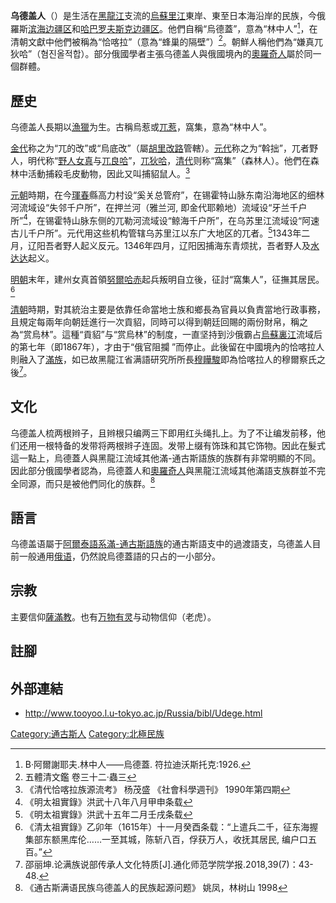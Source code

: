 {{Infobox Ethnic group|
|group=乌德盖人
|image=[[Image:Udege_Family.jpg|220px]]
|poptime=約1700
|popplace={{RUS}}[[滨海边疆区|滨海边疆区]]、[[哈巴罗夫斯克边疆区|哈巴罗夫斯克边疆区]]
|langs=[[烏德蓋語|烏德蓋語]]
|rels=[[薩滿教|薩滿教]]
|related=[[满族|满族]]、其他[[通古斯语族|通古斯語]]民族
}}

'''乌德盖人'''（{{lang-ru|Удэгейцы}}）是生活在[[黑龍江|黑龍江]]支流的[[烏蘇里江|烏蘇里江]]東岸、東至日本海沿岸的民族，今俄羅斯[[滨海边疆区|滨海边疆区]]和[[哈巴罗夫斯克边疆区|哈巴罗夫斯克边疆区]]。他們自稱“烏德蓋”，意為“林中人”<ref>B·阿爾謝耶夫.林中人——烏德蓋. 符拉迪沃斯托克:1926.</ref>，在清朝文獻中他們被稱為“恰喀拉”（意為“蜂巢的隔壁”）<ref>五體清文鑑 卷三十二·蟲三</ref>。朝鮮人稱他們為“嫌真兀狄哈”（혐진올적합）。部分俄國學者主張乌德盖人與俄國境內的[[奧羅奇人|奧羅奇人]]屬於同一個群體。

==歷史==
乌德盖人長期以[[捕魚|漁]][[狩獵|獵]]为生。古稱烏惹或[[兀惹|兀惹]]，窩集，意為“林中人”。

[[金代|金代]]称之为“兀的改”或“烏底改”（屬[[胡里改路|胡里改路]]管轄）。[[元代|元代]]称之为“斡拙”，兀者野人，明代称“[[野人女真|野人女真]]与[[兀良哈|兀良哈]]”，[[兀狄哈|兀狄哈]]，[[清代|清代]]则称“窩集”（森林人）。他們在森林中活動捕殺毛皮動物，因此又叫捕貂鼠人。<ref>《清代恰喀拉族源流考》 杨茂盛 《社會科學週刊》 1990年第四期</ref>

[[元朝|元朝]]時期，在今[[琿春|琿春]]縣高力村设“奚关总管府”，在锡霍特山脉东南沿海地区的细林河流域设“失邻千户所”，在押兰河（雅兰河, 即金代耶赖地）流域设“牙兰千户所”<ref>《明太祖實錄》洪武十八年八月甲申条载</ref>，在锡霍特山脉东侧的兀勒河流域设“鲸海千户所”，在乌苏里江流域设“阿速古儿千户所”。元代用这些机构管辖乌苏里江以东广大地区的兀者。<ref>《明太祖實錄》洪武十五年二月壬戌条载</ref>1343年二月，辽阳吾者野人起义反元。1346年四月，辽阳因捕海东青烦扰，吾者野人及[[水达达|水达达]]起义。

[[明朝|明朝]]末年，建州女真首領[[努爾哈赤|努爾哈赤]]起兵叛明自立後，征討“窩集人”，征撫其居民。<ref>《清太祖實錄》乙卯年（1615年）十一月癸酉条载：“上遣兵二千，征东海握集部东额黑库伦……一至其城，陈斩八百，俘获万人，收抚其居民, 编户口五百。” </ref>

[[清朝|清朝]]時期，對其統治主要是依靠任命當地士族和鄉長為官員以負責當地行政事務，且規定每兩年向朝廷進行一次貢貂，同時可以得到朝廷回賜的兩份財帛，稱之為“赏烏林”。這種“貢貂”与“赏烏林”的制度，一直坚持到沙俄霸占[[烏蘇裏江|烏蘇裏江]]流域后的第七年（即1867年），才由于“俄官阻攔 ”而停止。此後留在中國境內的恰喀拉人則融入了[[滿族|滿族]]，如已故黑龍江省满語研究所所長[[穆瞱駿|穆瞱駿]]即為恰喀拉人的穆爾察氏之後<ref>邵丽坤.论满族说部传承人文化特质[J].通化师范学院学报.2018,39(7)：43-48.</ref>。

==文化==
乌德盖人梳两根辫子，且辫根只编两三下即用红头绳扎上。为了不让编发前移，他们还用一根特备的发带将两根辫子连固。发带上缀有饰珠和其它饰物。因此在髮式這一點上，烏德蓋人與黑龍江流域其他滿-通古斯語族的族群有非常明顯的不同。因此部分俄國學者認為，烏德蓋人和[[奧羅奇人|奧羅奇人]]與黑龍江流域其他滿語支族群並不完全同源，而只是被他們同化的族群。<ref>《通古斯满语民族乌德盖人的民族起源问题》 姚凤，林树山 1998</ref>

==語言==
{{main|烏德蓋語}}

乌德盖语屬于[[阿爾泰語系|阿爾泰語系]][[滿-通古斯語族|滿-通古斯語族]]的通古斯語支中的過渡語支，乌德盖人目前一般通用[[俄语|俄语]]，仍然說烏德蓋語的只占的一小部分。

==宗教==
主要信仰[[薩滿教|薩滿教]]。也有[[万物有灵|万物有灵]]与动物信仰（老虎）。

==註腳==
{{reflist|2}}

==外部連結==
* http://www.tooyoo.l.u-tokyo.ac.jp/Russia/bibl/Udege.html {{Wayback|url=http://www.tooyoo.l.u-tokyo.ac.jp/Russia/bibl/Udege.html |date=20190502170113 }}

{{Tungusic peoples}}
{{俄羅斯民族}}

{{Authority control}}
[[Category:通古斯人|Category:通古斯人]]
[[Category:北極民族|Category:北極民族]]